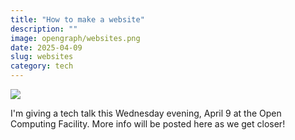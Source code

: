 ```yaml
---
title: "How to make a website"
description: ""
image: opengraph/websites.png
date: 2025-04-09
slug: websites
category: tech
---
```


![](/img/opengraph/websites.png)

I'm giving a tech talk this Wednesday evening, April 9 at the <MDLink href="https://www.ocf.berkeley.edu">Open Computing Facility</MDLink>. More info will be posted here as we get closer! 